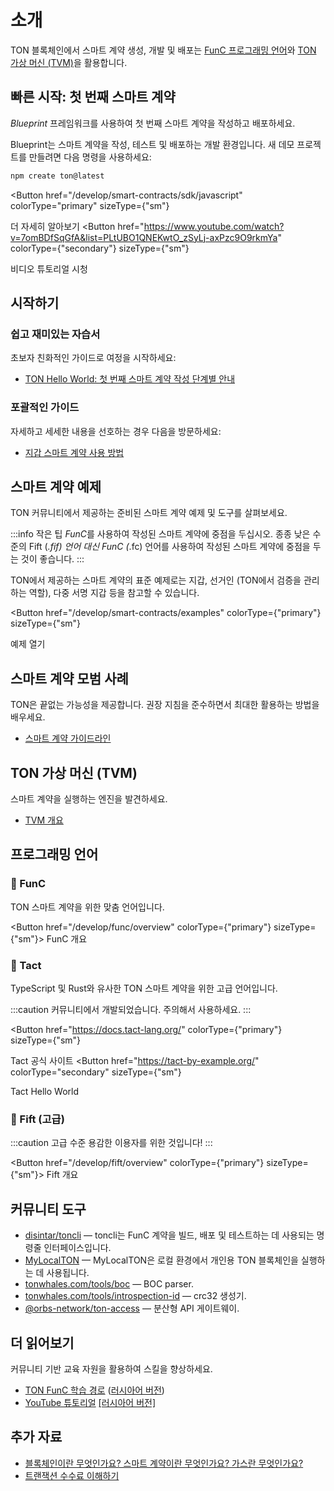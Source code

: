
# 소개

TON 블록체인에서 스마트 계약 생성, 개발 및 배포는 [FunC 프로그래밍 언어](/develop/smart-contracts/#func-language)와 [TON 가상 머신 (TVM)](/develop/smart-contracts/#ton-virtual-machine)을 활용합니다.

## 빠른 시작: 첫 번째 스마트 계약

_Blueprint_ 프레임워크를 사용하여 첫 번째 스마트 계약을 작성하고 배포하세요.

Blueprint는 스마트 계약을 작성, 테스트 및 배포하는 개발 환경입니다.
새 데모 프로젝트를 만들려면 다음 명령을 사용하세요:

```bash
npm create ton@latest
```

<Button
  href="/develop/smart-contracts/sdk/javascript"
  colorType="primary"
  sizeType={"sm"}
>
  더 자세히 알아보기
</Button>
<Button
  href="https://www.youtube.com/watch?v=7omBDfSqGfA&list=PLtUBO1QNEKwtO_zSyLj-axPzc9O9rkmYa"
  colorType={"secondary"}
  sizeType={"sm"}
>
  비디오 튜토리얼 시청
</Button>

## 시작하기

### 쉽고 재미있는 자습서

초보자 친화적인 가이드로 여정을 시작하세요:

- [TON Hello World: 첫 번째 스마트 계약 작성 단계별 안내](https://ton-community.github.io/tutorials/02-contract/)

### 포괄적인 가이드

자세하고 세세한 내용을 선호하는 경우 다음을 방문하세요:

- [지갑 스마트 계약 사용 방법](/develop/smart-contracts/tutorials/wallet)

## 스마트 계약 예제

TON 커뮤니티에서 제공하는 준비된 스마트 계약 예제 및 도구를 살펴보세요.

:::info 작은 팁
*FunC*를 사용하여 작성된 스마트 계약에 중점을 두십시오. 종종 낮은 수준의 Fift (_.fif) 언어 대신 FunC (_.fc) 언어를 사용하여 작성된 스마트 계약에 중점을 두는 것이 좋습니다.
:::

TON에서 제공하는 스마트 계약의 표준 예제로는 지갑, 선거인 (TON에서 검증을 관리하는 역할), 다중 서명 지갑 등을 참고할 수 있습니다.

<Button
  href="/develop/smart-contracts/examples"
  colorType={"primary"}
  sizeType={"sm"}
>
  예제 열기
</Button>

## 스마트 계약 모범 사례

TON은 끝없는 가능성을 제공합니다. 권장 지침을 준수하면서 최대한 활용하는 방법을 배우세요.

- [스마트 계약 가이드라인](/develop/smart-contracts/guidelines)

## TON 가상 머신 (TVM)

스마트 계약을 실행하는 엔진을 발견하세요.

- [TVM 개요](/learn/tvm-instructions/tvm-overview)

## 프로그래밍 언어

### 📘 FunC

TON 스마트 계약을 위한 맞춤 언어입니다.

<Button href="/develop/func/overview" colorType={"primary"} sizeType={"sm"}>
  FunC 개요
</Button>

### 📒 Tact

TypeScript 및 Rust와 유사한 TON 스마트 계약을 위한 고급 언어입니다.

:::caution
커뮤니티에서 개발되었습니다. 주의해서 사용하세요.
:::

<Button
  href="https://docs.tact-lang.org/"
  colorType={"primary"}
  sizeType={"sm"}
>
  Tact 공식 사이트
</Button>
<Button
  href="https://tact-by-example.org/"
  colorType="secondary"
  sizeType={"sm"}
>
  Tact Hello World
</Button>

### 📕 Fift (고급)

:::caution 고급 수준
용감한 이용자를 위한 것입니다!
:::

<Button href="/develop/fift/overview" colorType={"primary"} sizeType={"sm"}>
  Fift 개요
</Button>

## 커뮤니티 도구

- [disintar/toncli](/develop/smart-contracts/sdk/toncli) — toncli는 FunC 계약을 빌드, 배포 및 테스트하는 데 사용되는 명령줄 인터페이스입니다.
- [MyLocalTON](/participate/run-nodes/local-ton) — MyLocalTON은 로컬 환경에서 개인용 TON 블록체인을 실행하는 데 사용됩니다.
- [tonwhales.com/tools/boc](https://tonwhales.com/tools/boc) — BOC parser.
- [tonwhales.com/tools/introspection-id](https://tonwhales.com/tools/introspection-id) — crc32 생성기.
- [@orbs-network/ton-access](https://www.orbs.com/ton-access/) — 분산형 API 게이트웨이.

## 더 읽어보기

커뮤니티 기반 교육 자원을 활용하여 스킬을 향상하세요.

- [TON FunC 학습 경로](https://blog.ton.org/func-journey) ([러시아어 버전](https://github.com/romanovichim/TonFunClessons_ru))
- [YouTube 튜토리얼](https://www.youtube.com/@TONDevStudy) [[러시아어 버전]](https://www.youtube.com/@WikiMar)

## 추가 자료

- [블록체인이란 무엇인가요? 스마트 계약이란 무엇인가요? 가스란 무엇인가요?](https://blog.ton.org/what-is-blockchain)
- [트랜잭션 수수료 이해하기](/develop/smart-contracts/fees#how-to-calculate-fees)
